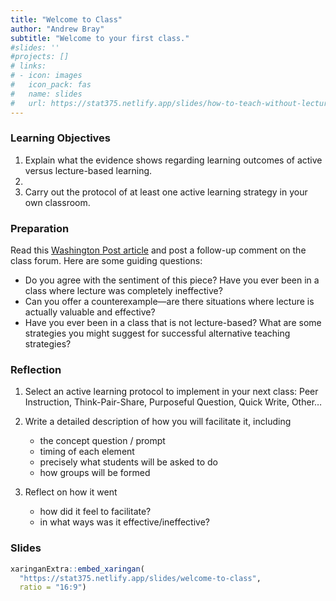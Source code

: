 ```yaml
---
title: "Welcome to Class"
author: "Andrew Bray"
subtitle: "Welcome to your first class."
#slides: ''
#projects: []
# links:
# - icon: images
#   icon_pack: fas
#   name: slides
#   url: https://stat375.netlify.app/slides/how-to-teach-without-lecturing
---
```


### Learning Objectives

1. Explain what the evidence shows regarding learning outcomes of active versus lecture-based learning.
2. 
3. Carry out the protocol of at least one active learning strategy in your own classroom.

### Preparation

Read this [Washington Post article](https://www.washingtonpost.com/news/answer-sheet/wp/2017/07/11/it-puts-kids-to-sleep-but-teachers-keep-lecturing-anyway-heres-what-to-do-about-it/) and post a follow-up comment on the class forum. Here are some guiding questions:

- Do you agree with the sentiment of this piece? Have you ever been in a class where lecture was completely ineffective?
- Can you offer a counterexample—are there situations where lecture is actually valuable and effective?
- Have you ever been in a class that is not lecture-based? What are some strategies you might suggest for successful alternative teaching strategies?

### Reflection

1. Select an active learning protocol to implement in your next class: Peer Instruction, Think-Pair-Share, Purposeful Question, Quick Write, Other...

2. Write a detailed description of how you will facilitate it, including
    - the concept question / prompt
    - timing of each element
    - precisely what students will be asked to do
    - how groups will be formed

3. Reflect on how it went
    - how did it feel to facilitate?
    - in what ways was it effective/ineffective?

### Slides

```r
xaringanExtra::embed_xaringan(
  "https://stat375.netlify.app/slides/welcome-to-class",
  ratio = "16:9")
```
